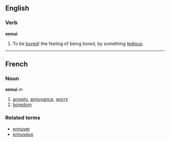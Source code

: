 ==English==
===Verb===
'''ennui'''
# To be [[bored]]/ the feeling of being bored, by something [[tedious]].

----

==French==
===Noun===
'''ennui''' ''m''

#[[anxiety]], [[annoyance]], [[worry]] 
#[[boredom]]

===Related terms===
*[[ennuyer]]
*[[ennuyeux]]